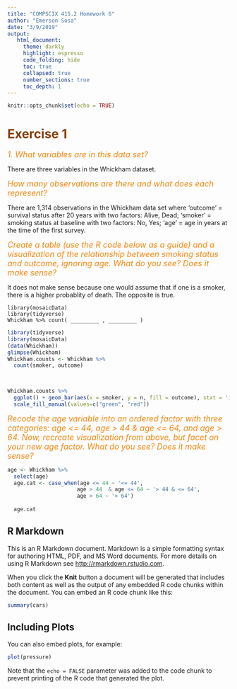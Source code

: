 ```yaml
---
title: "COMPSCIX 415.2 Homework 6"
author: "Emerson Sosa"
date: "3/9/2019"
output: 
   html_document:
     theme: darkly
     highlight: espresso
     code_folding: hide
     toc: true
     collapsed: true
     number_sections: true
     toc_depth: 1
---
```


```r
knitr::opts_chunk$set(echo = TRUE)
```

<font color=#873f05> </font>
<font color=#F38812 size=4> </font>

# <font color=#873f05>Exercise 1</font>

<font color=#F38812 size=4> *1. What variables are in this data set?* </font>

There are three variables in the Whickham dataset.

<font color=#F38812 size=4> *How many observations are there and what does each represent?*</font>

There are 1,314 observations in the Whickham data set where 'outcome' = survival status after 20 years with two factors: Alive, Dead; 'smoker' = smoking status at baseline with two factors: No, Yes; 'age' = age in years at the time of the first survey. 

<font color=#F38812 size=4> *Create a table (use the R code below as a guide) and a visualization of the relationship between smoking status and outcome, ignoring age. What do you see? Does it make sense?*</font>

It does not make sense because one would assume that if one is a smoker, there is a higher probablity of death. The opposite is true. 

`library(mosaicData)`    
`library(tidyverse)`    
`Whickham %>% count( _________ , _________ )`

```r
library(tidyverse)
library(mosaicData)
(data(Whickham))
glimpse(Whickham)
Whickham.counts <- Whickham %>% 
  count(smoker, outcome) 


  
Whickham.counts %>% 
  ggplot() + geom_bar(aes(x = smoker, y = n, fill = outcome), stat = 'identity', position = 'fill') +
  scale_fill_manual(values=c("green", "red"))


```

<font color=#F38812 size=4> *Recode the age variable into an ordered factor with three categories: age <= 44, age > 44 & age <= 64, and age > 64. Now, recreate visualization from above, but facet on your new age factor. What do you see? Does it make sense?*</font>


```r

age <- Whickham %>% 
  select(age)
  age.cat <- case_when(age <= 44 ~ '<= 44',
                      age > 44  & age <= 64 ~ '> 44 & <= 64',
                      age > 64 ~ '> 64')
  
  age.cat
```



## R Markdown

This is an R Markdown document. Markdown is a simple formatting syntax for authoring HTML, PDF, and MS Word documents. For more details on using R Markdown see <http://rmarkdown.rstudio.com>.

When you click the **Knit** button a document will be generated that includes both content as well as the output of any embedded R code chunks within the document. You can embed an R code chunk like this:

```r
summary(cars)
```

## Including Plots

You can also embed plots, for example:

```r
plot(pressure)
```

Note that the `echo = FALSE` parameter was added to the code chunk to prevent printing of the R code that generated the plot.
